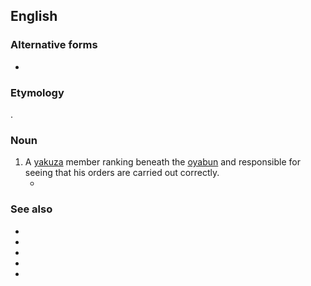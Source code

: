 ==English==

===Alternative forms===
* {{alter|en|waka-gashira|wakagashira}}

===Etymology===
{{bor+|en|ja|若頭|tr=wakagashira|lit=young head}}.

===Noun===
{{en-noun|head=waka gashira|waka gashira}}

# A [[yakuza]] member ranking beneath the [[oyabun]] and responsible for seeing that his orders are carried out correctly.
#* {{quote-book|en|url=https://www.google.com/books?id=mEMYDQAAQBAJ&pg=PT247|title=Virology|author=Ren Warom|publisher=Titan Books|isbn=9781785650956|year=2017|passage=I'm Umi, Oniji's '''waka gashira''', and his eldest daughter. I will be leading the assault on the Cartel.}}

===See also===
* {{l|en|yakuza}}
* {{l|en|oyabun}}
* {{l|en|shatei}}
* {{l|en|shatei gashira}}
* {{l|en|kyodai}}